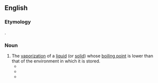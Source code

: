 {{also|boil off}}
==English==

===Etymology===
{{compound|boil|off|lang=en}}.

===Noun===
{{en-noun|~}}

# The [[vaporization]] of a [[liquid]] (or [[solid]]) whose [[boiling point]] is lower than that of the environment in which it is stored.
#* {{quote-book|lang=en|year=1970|author=Lawrence William Jones|title=Toward a Liquid Hydrogen Fuel Economy|page=11|passage=One would not be able to return from an extended holiday and drive off in the family car in view of the '''boiloff''' from even the best insulated tank.}}
#* {{quote-book|lang=en|year=1991|author=Verne Carlson, Sylvia Carlson|title=Professional Lighting Handbook|page=209|passage="'''Boiloff'''" of the tungsten from the filament that adheres to the inside of a tungsten-standard bulb blade}}
#* {{quote-book|lang=en|year=1994|author=R. D. Langenkamp|title=Handbook of Oil Industry Terms and Phrases|page=40|passage='''BOILOFF''' The vaporization or gasification of liquefied natural gas […]. '''Boiloff''' occurs when the holding vessel's insulation fails to maintain the temperature to keep the gas in liquid form.}}